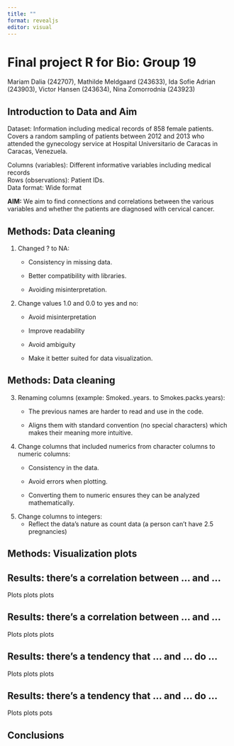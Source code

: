 ```yaml
---
title: ""
format: revealjs
editor: visual
---
```


# Final project R for Bio: Group 19 {background-color="brown"}

Mariam Dalia (242707), Mathilde Meldgaard (243633), Ida Sofie Adrian (243903), Victor Hansen (243634), Nina Zomorrodnia (243923)

## Introduction to Data and Aim {background-color="brown"}

Dataset: Information including medical records of 858 female patients. Covers a random sampling of patients between 2012 and 2013 who attended the gynecology service at Hospital Universitario de Caracas in Caracas, Venezuela.

Columns (variables): Different informative variables including medical records\
Rows (observations): Patient IDs.\
Data format: Wide format

**AIM:** We aim to find connections and correlations between the various variables and whether the patients are diagnosed with cervical cancer.

## Methods: Data cleaning {background-color="brown"}

1.  Changed ? to NA:
    -   Consistency in missing data.

    -   Better compatibility with libraries.

    -   Avoiding misinterpretation.
2.  Change values 1.0 and 0.0 to yes and no:
    -   Avoid misinterpretation

    -   Improve readability

    -   Avoid ambiguity

    -   Make it better suited for data visualization.

## Methods: Data cleaning {background-color="brown"}

3.  Renaming columns (example: Smoked..years. to Smokes.packs.years):
    -   The previous names are harder to read and use in the code.

    -   Aligns them with standard convention (no special characters) which makes their meaning more intuitive.

3.  Change columns that included numerics from character columns to numeric columns:
    -   Consistency in the data.

    -   Avoid errors when plotting.

    -   Converting them to numeric ensures they can be analyzed mathematically.
4.  Change columns to integers:
    -   Reflect the data’s nature as count data (a person can’t have 2.5 pregnancies)

## Methods: Visualization plots {background-color="brown"}

## Results: there's a correlation between ... and ... {background-color="brown"}

Plots plots plots

## Results: there's a correlation between ... and ... {background-color="brown"}

Plots plots plots

## Results: there's a tendency that ... and ... do ... {background-color="brown"}

Plots plots plots

## Results: there's a tendency that ... and ... do ... {background-color="brown"}

Plots plots pots

## Conclusions {background-color="brown"}
